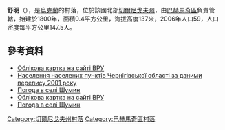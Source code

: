 {{coord|51|16|24|N|32|49|57|E|scale:100000|display=title}}

'''舒明'''（{{lang-uk|Шумин}}），是[[烏克蘭|烏克蘭]]的村落，位於該國北部[[切爾尼戈夫州|切爾尼戈夫州]]，由[[巴赫馬奇區|巴赫馬奇區]]負責管轄，始建於1800年，面積0.4平方公里，海拔高度137米，2006年人口59，人口密度每平方公里147.5人。

==參考資料==
*[http://w1.c1.rada.gov.ua/pls/z7503/A005?rdat1=11.04.2014&rf7571=39521 Облікова картка на сайті ВРУ] {{Wayback|url=http://w1.c1.rada.gov.ua/pls/z7503/A005?rdat1=11.04.2014&rf7571=39521 |date=20190607182403 }}
*[https://web.archive.org/web/20160328181435/http://pop-stat.mashke.org/ukraine-census-2001/cernihivska.htm Населення населених пунктів Чернігівської області за даними перепису 2001 року]
*[http://weather.in.ua/ua/chernigovskaja/29192 Погода в селі Шумин] {{Wayback|url=http://weather.in.ua/ua/chernigovskaja/29192 |date=20190608061218 }}
* [http://w1.c1.rada.gov.ua/pls/z7503/A005?rdat1=11.04.2014&rf7571=39521 Облікова картка на сайті ВРУ] {{Wayback|url=http://w1.c1.rada.gov.ua/pls/z7503/A005?rdat1=11.04.2014&rf7571=39521 |date=20190607182403 }}
* [http://weather.in.ua/ua/chernigovskaja/29192 Погода в селі Шумин] {{Wayback|url=http://weather.in.ua/ua/chernigovskaja/29192 |date=20190608061218 }}

[[Category:切爾尼戈夫州村落|Category:切爾尼戈夫州村落]]
[[Category:巴赫馬奇區村落|Category:巴赫馬奇區村落]]


{{Chernihiv-geo-stub}}